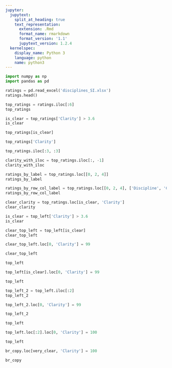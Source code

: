 ```yaml
---
jupyter:
  jupytext:
    split_at_heading: true
    text_representation:
      extension: .Rmd
      format_name: rmarkdown
      format_version: '1.1'
      jupytext_version: 1.2.4
  kernelspec:
    display_name: Python 3
    language: python
    name: python3
---
```


```python
import numpy as np
import pandas as pd
```

```python
ratings = pd.read_excel('disciplines_SI.xlsx')
ratings.head()
```

```python
top_ratings = ratings.iloc[:6]
top_ratings
```

```python
is_clear = top_ratings['Clarity'] > 3.6
is_clear
```

```python
top_ratings[is_clear]
```

```python
top_ratings['Clarity']
```

```python
top_ratings.iloc[:3, :3]
```

```python
clarity_with_iloc = top_ratings.iloc[:, -1]
clarity_with_iloc
```

```python
ratings_by_label = top_ratings.loc[[0, 2, 4]]
ratings_by_label
```

```python
ratings_by_row_col_label = top_ratings.loc[[0, 2, 4], ['Discipline', 'Clarity']]
ratings_by_row_col_label
```

```python
clear_clarity = top_ratings.loc[is_clear, 'Clarity']
clear_clarity
```

```python
is_clear = top_left['Clarity'] > 3.6
is_clear
```

```python
clear_top_left = top_left[is_clear]
clear_top_left
```

```python
clear_top_left.loc[0, 'Clarity'] = 99
```

```python
clear_top_left
```

```python
top_left
```

```python
top_left[is_clear].loc[0, 'Clarity'] = 99
```

```python
top_left
```

```python
top_left_2 = top_left.iloc[:2]
top_left_2
```

```python
top_left_2.loc[0, 'Clarity'] = 99
```

```python
top_left_2
```

```python
top_left
```

```python
top_left.loc[:2].loc[0, 'Clarity'] = 100
```

```python
top_left
```

```python
br_copy.loc[very_clear, 'Clarity'] = 100
```

```python
br_copy
```

```python

```
